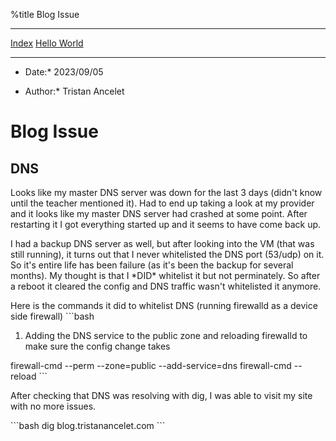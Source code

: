 %title Blog Issue


---------------------------
[[index.wiki|Index]] [[/home/tristan/Blog/blog/hello-world.wiki|Hello World]]
---------------------------

*Date:* 2023/09/05

*Author:* Tristan Ancelet

= Blog Issue =
== DNS ==
Looks like my master DNS server was down for the last 3 days (didn't know until the teacher mentioned it). Had to end up taking a look at my provider and it looks like my master DNS server had crashed at some point. After restarting it I got everything started up and it seems to have come back up. 

I had a backup DNS server as well, but after looking into the VM (that was still running), it turns out that I never whitelisted the DNS port (53/udp) on it. So it's entire life has been failure (as it's been the backup for several months). My thought is that I *DID* whitelist it but not perminately. So after a reboot it cleared the config and DNS traffic wasn't whitelisted it anymore.

Here is the commands it did to whitelist DNS (running firewalld as a device side firewall)
```bash
# Adding the DNS service to the public zone and reloading firewalld to make sure the config change takes
firewall-cmd --perm --zone=public --add-service=dns
firewall-cmd --reload
```

After checking that DNS was resolving with dig, I was able to visit my site with no more issues.

```bash
dig blog.tristanancelet.com
```


